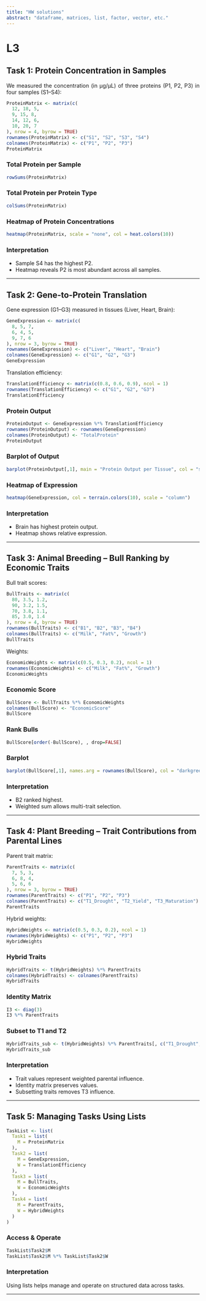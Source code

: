 ```yaml
---
title: "HW solutions"
abstract: "dataframe, matrices, list, factor, vector, etc."
---
```

  
<style>
  .content {
    text-align: justify !important;
  }
  p {
    text-align: justify !important;
  }
  .quarto-body {
    text-align: justify !important;
  }
</style>

# L3

## Task 1: Protein Concentration in Samples

We measured the concentration (in µg/µL) of three proteins (P1, P2, P3) in four samples (S1–S4):

```r
ProteinMatrix <- matrix(c(
  12, 18, 5,
  9, 15, 8,
  14, 12, 6,
  10, 20, 7
), nrow = 4, byrow = TRUE)
rownames(ProteinMatrix) <- c("S1", "S2", "S3", "S4")
colnames(ProteinMatrix) <- c("P1", "P2", "P3")
ProteinMatrix
```

### Total Protein per Sample

```r
rowSums(ProteinMatrix)
```

### Total Protein per Protein Type

```r
colSums(ProteinMatrix)
```

### Heatmap of Protein Concentrations

```r
heatmap(ProteinMatrix, scale = "none", col = heat.colors(10))
```

### Interpretation

- Sample S4 has the highest P2.
- Heatmap reveals P2 is most abundant across all samples.

---

## Task 2: Gene-to-Protein Translation

Gene expression (G1–G3) measured in tissues (Liver, Heart, Brain):

```r
GeneExpression <- matrix(c(
  8, 5, 7,
  6, 4, 5,
  9, 7, 6
), nrow = 3, byrow = TRUE)
rownames(GeneExpression) <- c("Liver", "Heart", "Brain")
colnames(GeneExpression) <- c("G1", "G2", "G3")
GeneExpression
```

Translation efficiency:

```r
TranslationEfficiency <- matrix(c(0.8, 0.6, 0.9), ncol = 1)
rownames(TranslationEfficiency) <- c("G1", "G2", "G3")
TranslationEfficiency
```

### Protein Output

```r
ProteinOutput <- GeneExpression %*% TranslationEfficiency
rownames(ProteinOutput) <- rownames(GeneExpression)
colnames(ProteinOutput) <- "TotalProtein"
ProteinOutput
```

### Barplot of Output

```r
barplot(ProteinOutput[,1], main = "Protein Output per Tissue", col = "steelblue")
```

### Heatmap of Expression

```r
heatmap(GeneExpression, col = terrain.colors(10), scale = "column")
```

### Interpretation

- Brain has highest protein output.
- Heatmap shows relative expression.

---

## Task 3: Animal Breeding – Bull Ranking by Economic Traits

Bull trait scores:

```r
BullTraits <- matrix(c(
  80, 3.5, 1.2,
  90, 3.2, 1.5,
  70, 3.8, 1.1,
  85, 3.0, 1.4
), nrow = 4, byrow = TRUE)
rownames(BullTraits) <- c("B1", "B2", "B3", "B4")
colnames(BullTraits) <- c("Milk", "Fat%", "Growth")
BullTraits
```

Weights:

```r
EconomicWeights <- matrix(c(0.5, 0.3, 0.2), ncol = 1)
rownames(EconomicWeights) <- c("Milk", "Fat%", "Growth")
EconomicWeights
```

### Economic Score

```r
BullScore <- BullTraits %*% EconomicWeights
colnames(BullScore) <- "EconomicScore"
BullScore
```

### Rank Bulls

```r
BullScore[order(-BullScore), , drop=FALSE]
```

### Barplot

```r
barplot(BullScore[,1], names.arg = rownames(BullScore), col = "darkgreen", main = "Economic Score")
```

### Interpretation

- B2 ranked highest.
- Weighted sum allows multi-trait selection.

---

## Task 4: Plant Breeding – Trait Contributions from Parental Lines

Parent trait matrix:

```r
ParentTraits <- matrix(c(
  7, 5, 3,
  6, 8, 4,
  5, 6, 6
), nrow = 3, byrow = TRUE)
rownames(ParentTraits) <- c("P1", "P2", "P3")
colnames(ParentTraits) <- c("T1_Drought", "T2_Yield", "T3_Maturation")
ParentTraits
```

Hybrid weights:

```r
HybridWeights <- matrix(c(0.5, 0.3, 0.2), ncol = 1)
rownames(HybridWeights) <- c("P1", "P2", "P3")
HybridWeights
```

### Hybrid Traits

```r
HybridTraits <- t(HybridWeights) %*% ParentTraits
colnames(HybridTraits) <- colnames(ParentTraits)
HybridTraits
```

### Identity Matrix

```r
I3 <- diag(3)
I3 %*% ParentTraits
```

### Subset to T1 and T2

```r
HybridTraits_sub <- t(HybridWeights) %*% ParentTraits[, c("T1_Drought", "T2_Yield")]
HybridTraits_sub
```

### Interpretation

- Trait values represent weighted parental influence.
- Identity matrix preserves values.
- Subsetting traits removes T3 influence.

---

## Task 5: Managing Tasks Using Lists

```r
TaskList <- list(
  Task1 = list(
    M = ProteinMatrix
  ),
  Task2 = list(
    M = GeneExpression,
    W = TranslationEfficiency
  ),
  Task3 = list(
    M = BullTraits,
    W = EconomicWeights
  ),
  Task4 = list(
    M = ParentTraits,
    W = HybridWeights
  )
)
```

### Access & Operate

```r
TaskList$Task2$M
TaskList$Task2$M %*% TaskList$Task2$W
```

### Interpretation

Using lists helps manage and operate on structured data across tasks.

---
